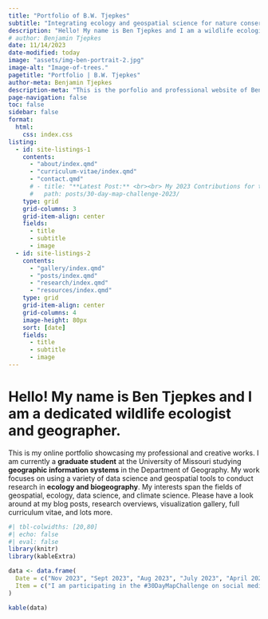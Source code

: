 ---
title: "Portfolio of B.W. Tjepkes"
subtitle: "Integrating ecology and geospatial science for nature conservation."
description: "Hello! My name is Ben Tjepkes and I am a wildlife ecologist and developing geographer. This site provides an overview of my career and a showcase of my technical aptitude."
# author: Benjamin Tjepkes
date: 11/14/2023
date-modified: today
image: "assets/img-ben-portrait-2.jpg"
image-alt: "Image-of-trees."
pagetitle: "Portfolio | B.W. Tjepkes"
author-meta: Benjamin Tjepkes
description-meta: "This is the porfolio and professional website of Benjamin Tjepkes."
page-navigation: false
toc: false
sidebar: false
format:
  html:
    css: index.css
listing:
  - id: site-listings-1
    contents:
      - "about/index.qmd"
      - "curriculum-vitae/index.qmd"
      - "contact.qmd"
      # - title: "**Latest Post:** <br><br> My 2023 Contributions for the #30DayMapChallenge"
      #   path: posts/30-day-map-challenge-2023/
    type: grid
    grid-columns: 3
    grid-item-align: center
    fields:
      - title
      - subtitle
      - image
  - id: site-listings-2
    contents:
      - "gallery/index.qmd"
      - "posts/index.qmd"
      - "research/index.qmd"
      - "resources/index.qmd"
    type: grid
    grid-item-align: center
    grid-columns: 4
    image-height: 80px
    sort: [date]
    fields:
      - title
      - subtitle
      - image
---

::: {#intro-section}

# Hello! My name is **Ben Tjepkes** and I am a dedicated wildlife ecologist and geographer.

This is my online portfolio showcasing my professional and creative works. I am currently a **graduate student** at the University of Missouri studying **geographic information systems** in the Department of Geography. My work focuses on using a variety of data science and geospatial tools to conduct research in **ecology and biogeography**. My interests span the fields of geospatial, ecology, data science, and climate science. Please have a look around at my blog posts, research overviews, visualization gallery, full curriculum vitae, and lots more. 
:::

::: {#site-listings-2 .column-body-outset}
:::


<!-- ## My Brief Bio -->

<!-- I am a graduate student at the University of Missouri studying geographic information systems in the Department of Geography. My work focuses on using a variety of data science and geospatial tools to conduct research in ecology and biogeography. My interests span the fields of geospatial, ecology, data science, and climate science. -->


::: {#site-listings-1 .column-body-outset}
:::

<!-- *Below are some of my recent professional activities.* -->

<!-- - **Nov 2023** -- I am participating in the #30DayMapChallenge on social media. See all my map contributions so far [here](posts/30-day-map-challenge-2023/index.qmd). -->

<!-- - **Sep 2023** -- I recently attended the [2023 Posit Conference](https://posit.co/conference/) and enjoyed learning more about open source data science. -->

<!-- - **Aug 2023** -- I have started graduate school at the University of Missouri [Department of Geography](https://geography.missouri.edu). Updates on my thesis work coming soon! -->

<!-- - **July 2023** -- One of my maps, *Stamped in History: 50 Years of Imperiled Species Conservation*, was [awarded second place](https://www.gisci.org/About-Us/Map-Contest/Previous-Contest-Winners) (Professional Category) in the 2023 GIS Certification Institute map contest. -->

```{r}
#| tbl-colwidths: [20,80]
#| echo: false
#| eval: false
library(knitr)
library(kableExtra)

data <- data.frame(
  Date = c("Nov 2023", "Sept 2023", "Aug 2023", "July 2023", "April 2023"),
  Item = c("I am participating in the #30DayMapChallenge on social media. See all my map contributions so far [here](posts/30-day-map-challenge-2023/index.qmd).", "Sept 2023", "Aug 2023", "July 2023", "April 2023")
)

kable(data)
```

<!-- |                |                                                                                                                                                                                                                                                                | -->
<!-- |:----------------------:|------------------------------------------------| -->
<!-- |  **Nov 2023**  | I am participating in the #30DayMapChallenge on social media. See all my map contributions so far [here](posts/30-day-map-challenge-2023/index.qmd).                                                                                                           | -->
<!-- | **Sept 2023**  | I recently attended the [2023 Posit Conference](https://posit.co/conference/) and enjoyed learning more about open source data science.                                                                                                                        | -->
<!-- |  **Aug 2023**  | I have started graduate school at the University of Missouri [Department of Geography](https://geography.missouri.edu). Updates on my thesis work coming soon!                                                                                                 | -->
<!-- | **July 2023**  | One of my maps, *Stamped in History: 50 Years of Imperiled Species Conservation*, was [awarded second place](https://www.gisci.org/About-Us/Map-Contest/Previous-Contest-Winners) (Professional Category) in the 2023 GIS Certification Institute map contest. | -->
<!-- | **April 2023** | I was fortunate to give a talk about some of my work (integrating geospatial modeling and reproducible reporting for bat conservation) at the 2023 Missouri GIS Conference.                                                                                    | -->

<!-- : {tbl-colwidths="\[20,80\]"} -->
<!-- ::: -->


<!-- ## Latest Posts & Projects -->

<!-- Theses items are hot off the press, well...freshly `git push`-ed anyway. Explore my latest posts and visualizations. -->

::: {#site-listings-3 .column-body-outset}
:::